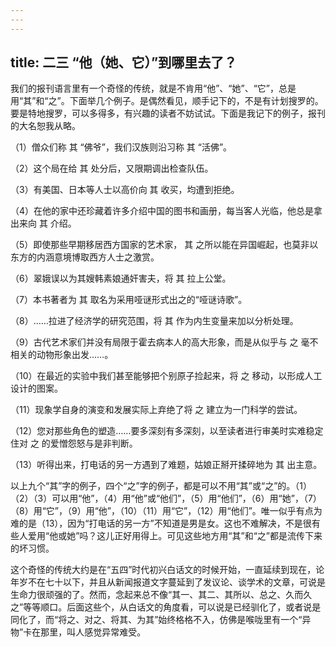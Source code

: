 ```yaml
---
---
---
```

title: 二三 “他（她、它）”到哪里去了？
---






我们的报刊语言里有一个奇怪的传统，就是不肯用“他”、“她”、“它”，总是用“其”和“之”。下面举几个例子。是偶然看见，顺手记下的，不是有计划搜罗的。要是特地搜罗，可以多得多，有兴趣的读者不妨试试。下面是我记下的例子，报刊的大名恕我从略。

（1）僧众们称 其 “佛爷”，我们汉族则沿习称 其 “活佛”。

（2）这个局在给 其 处分后，又限期调出检查队伍。

（3）有美国、日本等人士以高价向 其 收买，均遭到拒绝。

（4）在他的家中还珍藏着许多介绍中国的图书和画册，每当客人光临，他总是拿出来向 其 介绍。

（5）即使那些早期移居西方国家的艺术家， 其 之所以能在异国崛起，也莫非以东方的内涵意境博取西方人士之激赏。

（6）翠娥误以为其嫂韩素娘通奸害夫，将 其 拉上公堂。

（7）本书著者为 其 取名为采用哑谜形式出之的“哑谜诗歌”。

（8）……拉进了经济学的研究范围，将 其 作为内生变量来加以分析处理。

（9）古代艺术家们并没有局限于霍去病本人的高大形象，而是从似乎与 之 毫不相关的动物形象出发……。

（10）在最近的实验中我们甚至能够把个别原子捡起来，将 之 移动，以形成人工设计的图案。

（11）现象学自身的演变和发展实际上弃绝了将 之 建立为一门科学的尝试。

（12）您对那些角色的塑造……要多深刻有多深刻，以至读者进行审美时实难稳定住对 之 的爱憎怨怒与是非判断。

（13）听得出来，打电话的另一方遇到了难题，姑娘正掰开揉碎地为 其 出主意。

以上九个“其”字的例子，四个“之”字的例子，都是可以不用“其”或“之”的。（1）（2）（3）可以用“他”，（4）用“他”或“他们”，（5）用“他们”，（6）用“她”，（7）（8）用“它”，（9）用“他”，（10）（11）用“它”，（12）用“他们”。唯一似乎有点为难的是（13），因为“打电话的另一方”不知道是男是女。这也不难解决，不是很有些人爱用“他或她”吗？这儿正好用得上。可见这些地方用“其”和“之”都是流传下来的坏习惯。

这个奇怪的传统大约是在“五四”时代初兴白话文的时候开始，一直延续到现在，论年岁不在七十以下，并且从新闻报道文字蔓延到了发议论、谈学术的文章，可说是生命力很顽强的了。然而，念起来总不像“其一、其二、其所以、总之、久而久之”等等顺口。后面这些个，从白话文的角度看，可以说是已经驯化了，或者说是同化了，而“将之、对之、将其、为其”始终格格不入，仿佛是喉咙里有一个“异物”卡在那里，叫人感觉异常难受。